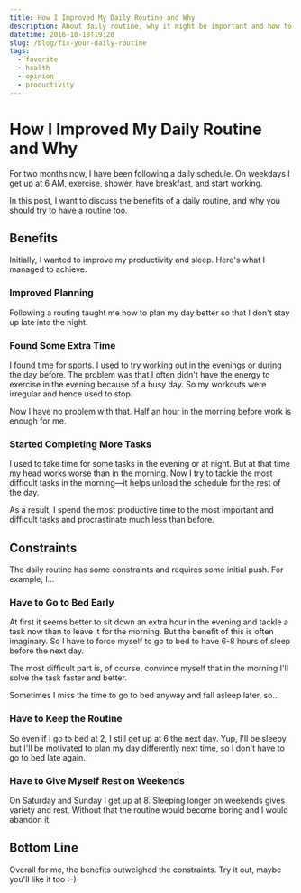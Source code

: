```yaml
---
title: How I Improved My Daily Routine and Why
description: About daily routine, why it might be important and how to fix and improve it.
datetime: 2016-10-18T19:20
slug: /blog/fix-your-daily-routine
tags:
  - favorite
  - health
  - opinion
  - productivity
---
```


# How I Improved My Daily Routine and Why

For two months now, I have been following a daily schedule. On weekdays I get up at 6 AM, exercise, shower, have breakfast, and start working.

In this post, I want to discuss the benefits of a daily routine, and why you should try to have a routine too.

## Benefits

Initially, I wanted to improve my productivity and sleep. Here's what I managed to achieve.

### Improved Planning

Following a routing taught me how to plan my day better so that I don't stay up late into the night.

### Found Some Extra Time

I found time for sports. I used to try working out in the evenings or during the day before. The problem was that I often didn't have the energy to exercise in the evening because of a busy day. So my workouts were irregular and hence used to stop.

Now I have no problem with that. Half an hour in the morning before work is enough for me.

### Started Completing More Tasks

I used to take time for some tasks in the evening or at night. But at that time my head works worse than in the morning. Now I try to tackle the most difficult tasks in the morning—it helps unload the schedule for the rest of the day.

As a result, I spend the most productive time to the most important and difficult tasks and procrastinate much less than before.

## Constraints

The daily routine has some constraints and requires some initial push. For example, I...

### Have to Go to Bed Early

At first it seems better to sit down an extra hour in the evening and tackle a task now than to leave it for the morning. But the benefit of this is often imaginary. So I have to force myself to go to bed to have 6-8 hours of sleep before the next day.

The most difficult part is, of course, convince myself that in the morning I'll solve the task faster and better.

Sometimes I miss the time to go to bed anyway and fall asleep later, so...

### Have to Keep the Routine

So even if I go to bed at 2, I still get up at 6 the next day. Yup, I'll be sleepy, but I'll be motivated to plan my day differently next time, so I don't have to go to bed late again.

### Have to Give Myself Rest on Weekends

On Saturday and Sunday I get up at 8. Sleeping longer on weekends gives variety and rest. Without that the routine would become boring and I would abandon it.

## Bottom Line

Overall for me, the benefits outweighed the constraints. Try it out, maybe you'll like it too :–)
